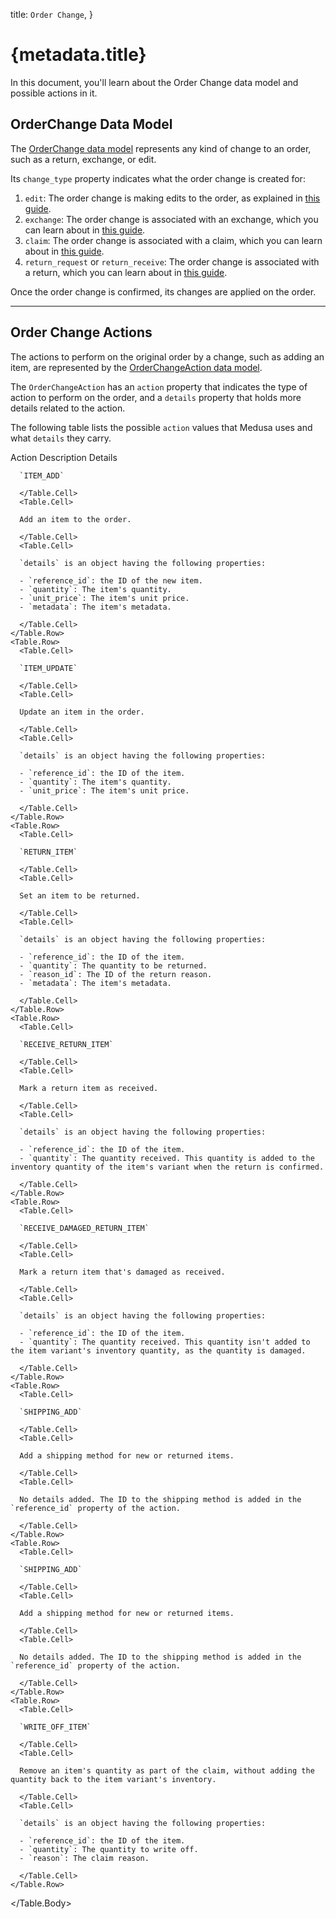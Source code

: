 
  title: `Order Change`,
}

# {metadata.title}

In this document, you'll learn about the Order Change data model and possible actions in it.

## OrderChange Data Model

The [OrderChange data model](/references/order/models/OrderChange) represents any kind of change to an order, such as a return, exchange, or edit.

Its `change_type` property indicates what the order change is created for:

1. `edit`: The order change is making edits to the order, as explained in [this guide](../edit/page.mdx).
2. `exchange`: The order change is associated with an exchange, which you can learn about in [this guide](../exchange/page.mdx).
3. `claim`: The order change is associated with a claim, which you can learn about in [this guide](../claim/page.mdx).
4. `return_request` or `return_receive`: The order change is associated with a return, which you can learn about in [this guide](../return/page.mdx).

Once the order change is confirmed, its changes are applied on the order.

---

## Order Change Actions

The actions to perform on the original order by a change, such as adding an item, are represented by the [OrderChangeAction data model](/references/order/models/OrderChangeAction).

The `OrderChangeAction` has an `action` property that indicates the type of action to perform on the order, and a `details` property that holds more details related to the action.

The following table lists the possible `action` values that Medusa uses and what `details` they carry.

<Table>
  <Table.Header>
    <Table.Row>
      <Table.HeaderCell>Action</Table.HeaderCell>
      <Table.HeaderCell>Description</Table.HeaderCell>
      <Table.HeaderCell className="w-2/4">Details</Table.HeaderCell>
    </Table.Row>
  </Table.Header>
  <Table.Body>
    <Table.Row>
      <Table.Cell>
      
      `ITEM_ADD`

      </Table.Cell>
      <Table.Cell>
      
      Add an item to the order.

      </Table.Cell>
      <Table.Cell>
      
      `details` is an object having the following properties:

      - `reference_id`: the ID of the new item.
      - `quantity`: The item's quantity.
      - `unit_price`: The item's unit price.
      - `metadata`: The item's metadata.

      </Table.Cell>
    </Table.Row>
    <Table.Row>
      <Table.Cell>
      
      `ITEM_UPDATE`

      </Table.Cell>
      <Table.Cell>
      
      Update an item in the order.

      </Table.Cell>
      <Table.Cell>
      
      `details` is an object having the following properties:

      - `reference_id`: the ID of the item.
      - `quantity`: The item's quantity.
      - `unit_price`: The item's unit price.

      </Table.Cell>
    </Table.Row>
    <Table.Row>
      <Table.Cell>
      
      `RETURN_ITEM`

      </Table.Cell>
      <Table.Cell>
      
      Set an item to be returned.

      </Table.Cell>
      <Table.Cell>
      
      `details` is an object having the following properties:

      - `reference_id`: the ID of the item.
      - `quantity`: The quantity to be returned.
      - `reason_id`: The ID of the return reason.
      - `metadata`: The item's metadata.

      </Table.Cell>
    </Table.Row>
    <Table.Row>
      <Table.Cell>
      
      `RECEIVE_RETURN_ITEM`

      </Table.Cell>
      <Table.Cell>
      
      Mark a return item as received.

      </Table.Cell>
      <Table.Cell>
      
      `details` is an object having the following properties:

      - `reference_id`: the ID of the item.
      - `quantity`: The quantity received. This quantity is added to the inventory quantity of the item's variant when the return is confirmed.

      </Table.Cell>
    </Table.Row>
    <Table.Row>
      <Table.Cell>
      
      `RECEIVE_DAMAGED_RETURN_ITEM`

      </Table.Cell>
      <Table.Cell>
      
      Mark a return item that's damaged as received.

      </Table.Cell>
      <Table.Cell>
      
      `details` is an object having the following properties:

      - `reference_id`: the ID of the item.
      - `quantity`: The quantity received. This quantity isn't added to the item variant's inventory quantity, as the quantity is damaged.

      </Table.Cell>
    </Table.Row>
    <Table.Row>
      <Table.Cell>
      
      `SHIPPING_ADD`

      </Table.Cell>
      <Table.Cell>
      
      Add a shipping method for new or returned items.

      </Table.Cell>
      <Table.Cell>
      
      No details added. The ID to the shipping method is added in the `reference_id` property of the action.

      </Table.Cell>
    </Table.Row>
    <Table.Row>
      <Table.Cell>
      
      `SHIPPING_ADD`

      </Table.Cell>
      <Table.Cell>
      
      Add a shipping method for new or returned items.

      </Table.Cell>
      <Table.Cell>
      
      No details added. The ID to the shipping method is added in the `reference_id` property of the action.

      </Table.Cell>
    </Table.Row>
    <Table.Row>
      <Table.Cell>
      
      `WRITE_OFF_ITEM`

      </Table.Cell>
      <Table.Cell>
      
      Remove an item's quantity as part of the claim, without adding the quantity back to the item variant's inventory.

      </Table.Cell>
      <Table.Cell>
      
      `details` is an object having the following properties:

      - `reference_id`: the ID of the item.
      - `quantity`: The quantity to write off.
      - `reason`: The claim reason.

      </Table.Cell>
    </Table.Row>
  </Table.Body>
</Table>
